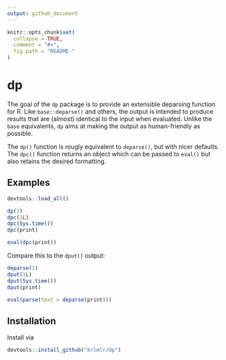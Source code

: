 ```yaml
---
output: github_document
---
```


<!-- README.md is generated from README.Rmd. Please edit that file -->

```r
knitr::opts_chunk$set(
  collapse = TRUE,
  comment = "#>",
  fig.path = "README-"
)
```

# dp

The goal of the `dp` package is to provide an extensible deparsing function for R.
Like `base::deparse()` and others, the output is intended to produce results that are (almost) identical to the input when evaluated.
Unlike the `base` equivalents, `dp` aims at making the output as human-friendly as possible.

The `dp()` function is rougly equivalent to `deparse()`, but with nicer defaults.
The `dpc()` function returns an object which can be passed to `eval()` but also retains the desired formatting.


## Examples

```r
devtools::load_all()
```

```r
dp(1)
dpc(1L)
dpc(Sys.time())
dpc(print)

eval(dpc(print))
```

Compare this to the `dput()` output:

```r
deparse(1)
dput(1L)
dput(Sys.time())
dput(print)

eval(parse(text = deparse(print)))
```


## Installation

Install via

```r
devtools::install_github("krlmlr/dp")
```
